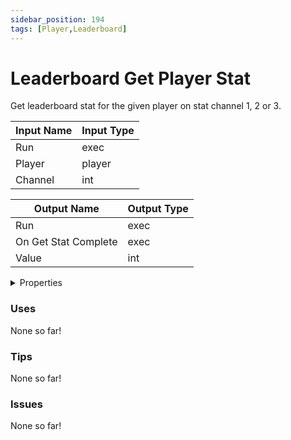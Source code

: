 ```yaml
---
sidebar_position: 194
tags: [Player,Leaderboard]
---
```


# Leaderboard Get Player Stat

Get leaderboard stat for the given player on stat channel 1, 2 or 3.




<EsbSvg />

| Input Name | Input Type |
|-----------|-----------|
| Run | exec |
| Player | player |
| Channel | int |

| Output Name | Output Type |
|-----------|-----------|
| Run | exec |
| On Get Stat Complete | exec |
| Value | int |


<details>
  <summary>Properties</summary>
  <div>
    <div>
    <table>
      <thead>
        <tr>
          <th>Is beta required?</th>
          <th>❌</th>
        </tr>
        <tr>
          <th>Is this chip a trolling risk?</th>
          <th>❌</th>
        </tr>
        <tr>
          <th>Chip UUID</th>
          <th>12cf9781-1e1b-4e59-a783-c7214b66be8a</th>
        </tr>
      </thead>
    </table>
    </div>
  </div>
</details>

### Uses

None so far!

### Tips

None so far!

### Issues

None so far!
